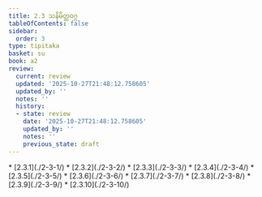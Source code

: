 ```yaml
---
title: 2.3 သနိမိတ္တဝဂ္ဂ
tableOfContents: false
sidebar:
  order: 3
type: tipitaka
basket: su
book: a2
review:
  current: review
  updated: '2025-10-27T21:48:12.758605'
  updated_by: ''
  notes: ''
  history:
  - state: review
    date: '2025-10-27T21:48:12.758605'
    updated_by: ''
    notes: ''
    previous_state: draft
---
```



<ReviewStatus review={frontmatter.review} showDetails={true} />

<HypothesisAnnotation frontmatter={frontmatter} />

<DynamicBreadcrumb />



<TableOfContents book="a2" section="2.3">
* [2.3.1](./2-3-1/)
* [2.3.2](./2-3-2/)
* [2.3.3](./2-3-3/)
* [2.3.4](./2-3-4/)
* [2.3.5](./2-3-5/)
* [2.3.6](./2-3-6/)
* [2.3.7](./2-3-7/)
* [2.3.8](./2-3-8/)
* [2.3.9](./2-3-9/)
* [2.3.10](./2-3-10/)
</TableOfContents>